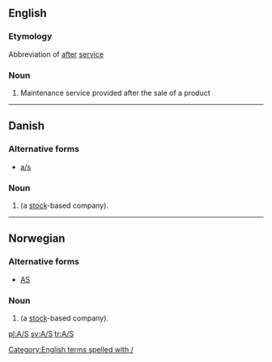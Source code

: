 {{also|Appendix:Variations of "as"}}
==English==

===Etymology===
Abbreviation of [[after]] [[service]]

===Noun===
{{head|en|noun}}

# Maintenance service provided after the sale of a product

[[Category:English terms spelled with /]]

----

==Danish==

===Alternative forms===
* [[a/s]]

===Noun===
{{head|da|noun}}

# {{context|legal|lang=da}} {{abbreviation of|aktieselskab|lang=da|dot=}} (a [[stock]]-based company).

----

==Norwegian==

===Alternative forms===
* [[AS]]

===Noun===
{{head|no|noun}}

# {{context|legal|lang=no}} {{abbreviation of|aksjeselskap|lang=no|dot=}} (a [[stock]]-based company).

[[pl:A/S]]
[[sv:A/S]]
[[tr:A/S]]